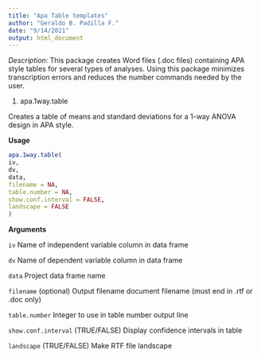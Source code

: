 ```yaml
---
title: "Apa Table templates"
author: "Geraldo B. Padilla F."
date: "9/14/2021"
output: html_document
---
```


*Description*: This package creates Word files (.doc files) containing APA style tables for several types of analyses. Using this package minimizes transcription errors and reduces the number commands needed by the user.

1. apa.1way.table

Creates a table of means and standard deviations for a 1-way ANOVA design in APA style.

**Usage**

```r
apa.1way.table(
iv,
dv,
data,
filename = NA,
table.number = NA,
show.conf.interval = FALSE,
landscape = FALSE
)
```

**Arguments**

`iv`                    Name of independent variable column in data frame

`dv`                   Name of dependent variable column in data frame

`data`                 Project data frame name

`filename`             (optional) Output filename document filename (must end in .rtf or .doc only)

`table.number`         Integer to use in table number output line

`show.conf.interval`  (TRUE/FALSE) Display confidence intervals in table

`landscape`           (TRUE/FALSE) Make RTF file landscape

